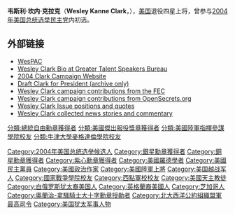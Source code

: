 {{Unicode|}}
{{軍人模板
|name        = Wesley K. Clark<br />韦斯利·K·克拉克
|lived= 1944年12月23日 - 
|placeofbirth= [[伊利诺伊州|伊利诺伊州]][[芝加哥|芝加哥]]
|placeofdeath= 
|image       = [[File:General_Wesley_Clark_official_photograph.jpg|200px]]
|nickname= 韦斯
|allegiance= [[美国陆军|美国陆军]]
|branch= [[美国陆军|美国陆军]]
|serviceyears= 1966年–2000年
|rank= [[上將|上將]]
|commands=[[欧洲盟军最高司令部|欧洲盟军最高司令部]]<br>[[美国欧洲指挥部|美国欧洲指挥部]]<br>[[美国南方指挥部|美国南方指挥部]]
|unit=
|battles=[[越南战争|越南战争]]<br>[[科索沃战争|科索沃战争]]
|awards= 
|laterwork= 
}}
'''韦斯利·坎内·克拉克'''（'''Wesley Kanne Clark'''，{{bd|1944年|12月23日|catIdx=Clark}}），[[美国|美国]]退役四星上将，曾参与[[2004年美国总统选举|2004年美国总统选举]][[美国民主党|民主党]]内初选。

==外部链接==
{{sisterlinks|Wesley Clark|韦斯利·克拉克}}
*[https://web.archive.org/web/20060922201804/http://securingamerica.com/ WesPAC]
* [https://web.archive.org/web/20070929221905/http://www.gtnspeakers.com/speakers/speakers.php?speakerid=149 Wesley Clark Bio at Greater Talent Speakers Bureau]
*[http://www.clark04.com/ 2004 Clark Campaign Website]
*[http://www.draftwesleyclark.com/ Draft Clark for President (archive only)] {{Wayback|url=http://www.draftwesleyclark.com/ |date=20070308131852 }}
*[http://herndon1.sdrdc.com/cgi-bin/can_detail/P40002792 Wesley Clark campaign contributions from the FEC] {{Wayback|url=http://herndon1.sdrdc.com/cgi-bin/can_detail/P40002792 |date=20200123000306 }}
*[https://web.archive.org/web/20070513043045/http://www.opensecrets.org/presidential/summary.asp?ID=N00026187 Wesley Clark campaign contributions from OpenSecrets.org]
*[http://senate.ontheissues.org/Wesley_Clark.htm Wesley Clark Issue positions and quotes]
*[http://topics.nytimes.com/top/reference/timestopics/people/c/wesley_k_clark/index.html Wesley Clark collected news stories and commentary]

{{start box}}
{{succession box|[[乔治·焦耳万|乔治·焦耳万]]|[[约瑟夫·罗尔斯顿|约瑟夫·罗尔斯顿]]|[[欧洲盟军最高司令部|欧州盟军最高司令部司令]]|1997年-2000年}}
{{end box}}
{{Authority control}}
{{DEFAULTSORT:Clark, Wesley}}
[[Category:2004年美国总统选举候选人|Category:2004年美国总统选举候选人]]
[[分類:總統自由勳章獲得者|分類:總統自由勳章獲得者]]
[[分類:美國傑出服役獎章獲得者|分類:美國傑出服役獎章獲得者]]
[[Category:銀星勳章獲得者|Category:銀星勳章獲得者]]
[[Category:銅星勳章獲得者|Category:銅星勳章獲得者]]
[[Category:紫心勳章獲得者|Category:紫心勳章獲得者]]
[[Category:美國羅德學者|Category:美國羅德學者]]
[[Category:美國民主黨員|Category:美國民主黨員]]
[[Category:美國政治作家|Category:美國政治作家]]
[[Category:美國陸軍上將|Category:美國陸軍上將]]
[[Category:美国越战军人|Category:美国越战军人]]
[[Category:國家戰爭學院校友|Category:國家戰爭學院校友]]
[[分類:美國陸軍指揮參謀學院校友|分類:美國陸軍指揮參謀學院校友]]
[[Category:西點軍校校友|Category:西點軍校校友]]
[[分類:牛津大學麥格達倫學院校友|分類:牛津大學麥格達倫學院校友]]
[[Category:美國天主教徒|Category:美國天主教徒]]
[[Category:白俄罗斯犹太裔美国人|Category:白俄罗斯犹太裔美国人]]
[[Category:英格蘭裔美國人|Category:英格蘭裔美國人]]
[[Category:芝加哥人|Category:芝加哥人]]
[[Category:奧蘭治-拿騷騎士大十字勳章授勛者|Category:奧蘭治-拿騷騎士大十字勳章授勛者]]
[[Category:北大西洋公約組織盟軍最高司令|Category:北大西洋公約組織盟軍最高司令]]
[[Category:美国犹太军事人物|Category:美国犹太军事人物]]